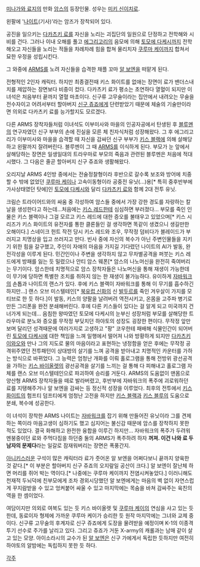 [[미나가와 료지]]의 만화 [[암스]]의 등장인물. 성우는 [[미키 신이치로]].

왼팔에 '[[나이트]](기사)'라는 암즈가 장착되어 있다.

공진을 일으키는 [[다카츠키 료]]를 자신을 노리는 괴집단의 일원으로 단정하고 전학해와 시비를 건다. 그러나 이내 오해를 풀고 [[에그리고리]]의 음모에 의해 [[토모에 다케시]]까지 전학해오고 자신들을 노리는 적들을 차례차례 힘을 합쳐 물리치자 [[쿠루마 케이]]까지 합쳐서 묘한 우정을 성립시킨다.

그 와중에 [[ARMS]]를 노려 자신들을 습격한 채플 꼬마 [[알 보엔]]을 떠맡게 된다.

전형적인 2인자 캐릭터. 하지만 최종결전때 키스 화이트를 없애는 장면이 료가 밴더스내치를 제압하는 장면보다 비중이 컸다. 다카츠키 료가 평소는 초연하다 열혈이 되지만 이 녀석은 처음부터 끝까지 열혈 마초이다. 신구류 고무술이라는 집안에서 내려오는 무술을 전수자이고 어려서부터 할아버지 [[신구 쥬죠]]에게 단련받았기 때문에 체술의 기술만이라면 의외로 다카츠키 료를 능가할지도 모르겠다.

다른 ARMS 장착자들처럼 이녀석도 이부미사와 마을의 인공자공에서 탄생된 후 [[블루멘]]의 연구자였던 신구 부부의 손에 진실을 모른 체 친자식처럼 성장해왔다. 그 후 에그리고리가 이부미사와 마을을 습격할 때 자신을 감싸던 신구 부부가 [[키스 블랙]]에 의해 살해당하고 왼팔까지 잘려버린다. 블루멘이 그 때 [[ARMS]]를 이식하게 된다. 부모가 눈 앞에서 살해당하는 장면은 일생일대의 트라우마로 부모의 죽음과 관련된 블루멘은 처음에 적대시했다. 그 다음은 줄곧 할아버지 신구 쥬죠와 생활해왔다.

오리지날 ARMS 4인방 중에서는 전술정찰형이라 후반으로 갈수록 보조와 방어에 치중할 수 밖에 없었던 [[쿠루마 케이]]나 고속이동형이라 공중전 유닛(...)용[* 특히 중후반부에 가사상태였던 탓에]인 [[토모에 다케시]]와 달리 [[다카츠키 료]]와 함께 2대 전투 유닛.

크림슨 트라이어드와의 싸움 중 각성하여 암스들 중에서 가장 강한 경도를 자랑하는 칼날을 생성한다고 하는데...처음에는 [[키스 레드]]한테 심심하면 부러졌다...
부모를 죽인 인물은 키스 블랙이나 그걸 모르고 키스 레드에 대한 증오를 불태우고 있었으며[* 키스 시리즈가 키스 화이트의 유전자를 통한 클론들인 걸 생각하면 똑같이 생겼으니 생길만한 오해이다.] 스네이크 헌트 작전 당시 키스 레드와 조우, 무작정 덤비다가 블레이드가 부러지고 치명상을 입고 쓰러지고 만다. 빈사 중에 자신의 복수가 아닌 주변인물들을 지키기 위한 힘을 갈구했고, 주인이 자애의 마음을 가지길 기다렸던 나이트의 AI가 발동, 완전각성을 이루게 된다.
민간인이나 주변을 생각하지 않고 무차별공격을 퍼붓는 키스 레드에게 방패를 잃는 듯 밀렸으나 안티 암스 웨폰[* 암스의 나노머신을 완전히 죽여버리는 무기이다. 암스한테 치명적으로 암스 장착자들은 나노머신을 통해 재생이 가능한데 이 무기에 당하면 특별한 조치를 취하지 않는 한 재생이 불가능하다. 유이하게 [[자바워크]]의 손톱과 나이트의 랜스가 있다. 후에 키스 블랙이 자바워크를 통해 이 무기를 흡수하긴 하지만...] 랜스 오브 미스텔테인[* [[북유럽 신화]]의 신 [[발두르]]를 죽인 겨우살이 가지를 모티브로 한 듯 하다.]이 발동, 키스의 양팔을 날려버려 역전시키고, 온몸을 고주파 병기로 만든 그리폰을 완전 분쇄해버린다.
후에 다른 키스들이 있다는 걸 알게 되고 미국까지 건너가게 되는데...
음침한 왕따였던 토모에 다케시의 눈부신 성장처럼 부모를 살해당한 트라우마로 분노와 증오를 무작정 부딪치던 하야토의 성장도 굉장한 편이다. 무작정 앞만 보며 달리던 성격때문에 여러가지로 고생하고 "팡" 코우한테 패배해 식물인간이 되어버린 [[토모에 다케시]]에 대한 책임을 느껴 일행에서 떨어져 나와 방황하게 되지만 [[다카츠키 이와오]]와 만나 그의 지도로 물의 마음이라고 표현하는 냉정함을 얻은 후에는 무작정 공격위주였던 전투패턴이 상대방의 살기를 느껴 공격을 받아내고 치명적인 카운터를 가하는 방식으로 바뀌었다. 그 능력은 엄청난 개화를 이뤄 홀로그램을 통해 전방위 광선공격을 가하는 [[키스 바이올렛]]의 광선공격을 살기를 느끼는 걸 통해 다 피해내고 홀로그램 자체를 랜스 오브 미스텔테인으로 파괴하여 승리를 거둔다.
ARMS의 도움없이 맨몸으로 양산형 ARMS 장착자들을 떼로 발라버렸고, 후반부에 자바워크의 폭주에 괴로워하던 료를 지탱해주거나 알 보엔을 감싸는 등 정신적 성장을 이루었다.
최후의 전투에서 [[키스 화이트]]의 험프티 덤프티에게 엄청난 고전을 하지만 [[키스 블랙]]과 [[키스 블루]]의 도움으로 분쇄, 복수에 성공한다.

이 녀석이 장착한 ARMS 나이트는 [[자바워크]]를 잡기 위해 만들어진 유닛이라 그를 견제하는 쪽이라 마음고생이 심하기도 했고 심지어는 불신감 때문에 암스를 장착하지 못한 적도 있었다. 결국 화해하고 완전한 융합을 이루긴 하지만... 자바워크의 폭주가 두려워 멘붕중이던 료와 주먹다짐을 하던중 둘의 ARMS가 폭주하려 하자 '''꺼져. 이건 나와 료 두 남자의 문제다'''라는 일갈로 잠재워버리는 장면은 폭풍간지.


[[아니키]]스러운 구석이 많은 캐릭터라 료가 줏어온 알 보엔을 어쩌다보니 끝까지 양육한 것 같다.[* 이 부분은 할아버지 신구 쥬죠의 오지랖일 공산이 크다.] 알 보엔이 잘난체 하면 머리를 쥐어 박는 역이다.[* 나중에는 쿠루마 케이까지 전염시켜놓았다.] 이러니해도 천재적 두뇌덕에 친부모에게 조차 경외시당했던 알 보엔에게는 마음의 벽 없이 자연스럽게 꾸지람받을 수 있고 엉켜붙어 싸울 수 있고 마지막에는 목숨을 바쳐 감싸주는 육친의 역을 한 셈이었다.

여담이지만 의외로 여복도 있는 듯 키스 바이올렛 및 [[쿠루마 케이]]의 연심을 사고 있는 듯한데, 동료이자 형제에 가까운 쿠루마 케이가 승리한 듯 원작 마지막에는 그녀와 교제 중이다.
신구류 고무술의 후계자로 신구 쥬죠에게 도장을 물려받을 예정이며 K-1의 이종격투기 선수로 주가를 날리고 있다. 그리고 쥬죠가 거둔 X-army의 캐롤과는 남매 같이 살고 있는 모양. 아이소라시의 교수가 된 [[알 보엔]]은 신구 가에게서 독립한 듯하지만 여전히 하야토의 알밤에는 독립하지 못한 듯 하다.

[[각주]]
